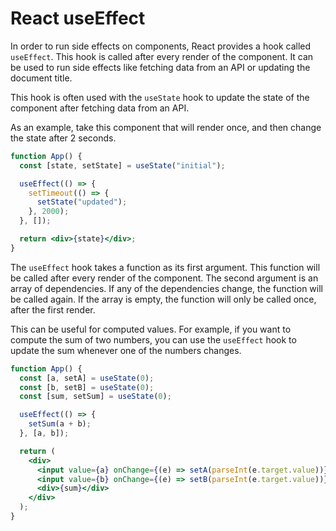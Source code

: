 # React useEffect

In order to run side effects on components, React provides a hook called `useEffect`. This hook is called after every render of the component. It can be used to run side effects like fetching data from an API or updating the document title.

This hook is often used with the `useState` hook to update the state of the component after fetching data from an API.

As an example, take this component that will render once, and then change the state after 2 seconds.

```jsx live
function App() {
  const [state, setState] = useState("initial");

  useEffect(() => {
    setTimeout(() => {
      setState("updated");
    }, 2000);
  }, []);

  return <div>{state}</div>;
}
```

The `useEffect` hook takes a function as its first argument. This function will be called after every render of the component. The second argument is an array of dependencies. If any of the dependencies change, the function will be called again. If the array is empty, the function will only be called once, after the first render.

This can be useful for computed values. For example, if you want to compute the sum of two numbers, you can use the `useEffect` hook to update the sum whenever one of the numbers changes.

```jsx live
function App() {
  const [a, setA] = useState(0);
  const [b, setB] = useState(0);
  const [sum, setSum] = useState(0);

  useEffect(() => {
    setSum(a + b);
  }, [a, b]);

  return (
    <div>
      <input value={a} onChange={(e) => setA(parseInt(e.target.value))} />
      <input value={b} onChange={(e) => setB(parseInt(e.target.value))} />
      <div>{sum}</div>
    </div>
  );
}
```